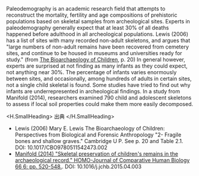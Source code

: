 
Paleodemography is an academic research field that attempts to reconstruct the mortality, fertility and age compositions of prehistoric populations based on skeletal samples from archeological sites. Experts in paleodemography generally expect that at least 30% of all deaths happened before adulthood in all archeological populations. Lewis (2006) has a list of sites with many recorded non-adult skeletons, and argues that "large numbers of non-adult remains have been recovered from cemetery sites, and continue to be housed in museums and universities ready for study." (from [The Bioarchaeology of Children](https://www.cambridge.org/core/books/bioarchaeology-of-children/AE18D0323BC1F49700ECC42DA79AF011), p. 20) In general however, experts are surprised at not finding as many infants as they could expect, not anything near 30%. The percentage of infants varies enormously between sites, and occasionally, among hundreds of adults in certain sites, not a single child skeletal is found. Some studies have tried to find out why infants are underrepresented in archeological findings. In a study from Manifold (2014), researchers examined 790 child and adolescent skeletons to assess if local soil properties could make them more easily decomposed.

<H.SmallHeading>
  出典
</H.SmallHeading>

-   Lewis (2006) Mary E. Lewis The Bioarchaeology of Children: Perspectives from Biological and Forensic Anthropology "2- Fragile bones and shallow graves." Cambridge U P. See p. 20 and Table 2.1. DOI: 10.1017/CBO9780511542473.002
-   [Manifold (2014) "Skeletal preservation of children's remains in the archaeological record." HOMO-Journal of Comparative Human Biology 66 6: pp. 520-548.](https://www.sciencedirect.com/science/article/pii/S0018442X15000748). DOI: 10.1016/j.jchb.2015.04.003
